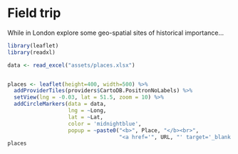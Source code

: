 # Field trip {-}

While in London explore some geo-spatial sites of historical importance...

```r

library(leaflet)
library(readxl)

data <- read_excel("assets/places.xlsx")


places <- leaflet(height=400, width=500) %>% 
  addProviderTiles(providers$CartoDB.PositronNoLabels) %>% 
  setView(lng = -0.03, lat = 51.5, zoom = 10) %>% 
  addCircleMarkers(data = data,
                   lng = ~Long,
                   lat = ~Lat,
                   color = 'midnightblue',
                   popup = ~paste0("<b>", Place, "</b><br>",
                                   "<a href='", URL, "' target='_blank'>", URL, "</a>"))
places


```